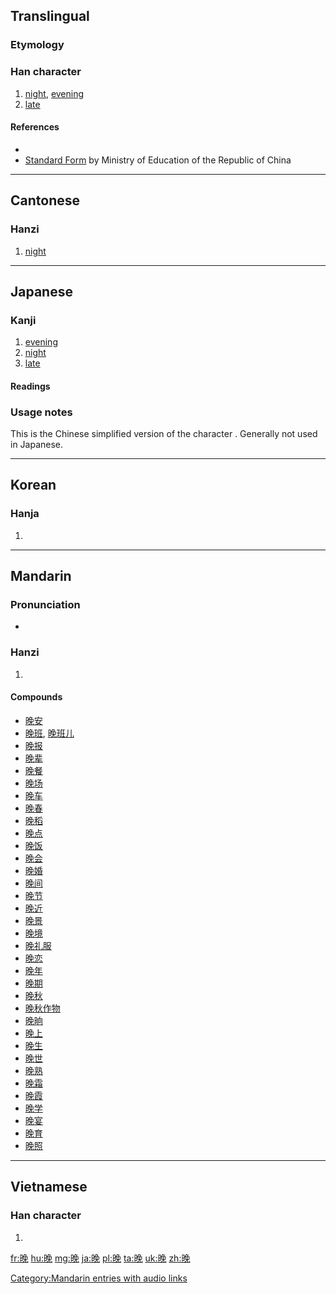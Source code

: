 {{zh-hanzi|晚}}
{{also|晩}}
==Translingual==

===Etymology===
{{rfe|lang=cmn}}
===Han character===
{{Han char|rn=72|rad=日|as=07|sn=11|four=6701<sub>6</sub>|canj=日弓日山 (ANAU)}}

# [[night]], [[evening]]
# [[late]]

====References====
* {{Han ref|kx=0495.340|dkj=13940|dj=0861.210|hdz=21514.040|uh=665A|ud=26202|bh=B1DF|bd=45535}}
* [http://stroke-order.learningweb.moe.edu.tw/characterQueryResult.do?word=%E6%99%9A Standard Form] by Ministry of Education of the Republic of China

----

==Cantonese==

===Hanzi===
{{yue-hanzi|jyut=|y=maan5}}

# {{defn|lang=yue|sort=日07}} [[night]]{{attention|yue}}

----

==Japanese==
{{ja-forms|[[晩]]|晚|晚}}

===Kanji===
{{ja-kanji|grade=uc|rs=日07}}

# [[evening]]
# [[night]]
# [[late]]

====Readings====
{{ja-readings
|on=[[ばん]] (ban)
|kun=[[くれ]] (kure), [[おそい|おそ-い]] ([[晚い|晚-い]], oso-i)
}}

===Usage notes===
This is the Chinese simplified version of the character {{l|ja|晩}}.  Generally not used in Japanese.

----

==Korean==

===Hanja===
{{ko-hanja|hangeul=만|eumhun=|rv=man|mr=man|y=man}}

# {{defn|lang=ko|sort=日07}}

----

==Mandarin==

===Pronunciation===
* {{audio|zh-wǎn.ogg|audio}}

===Hanzi===
{{cmn-hanzi|pin=[[wǎn]] ([[wan3]])|wg=wan<sup>3</sup>}}

# {{defn|lang=cmn|sort=日07}}

====Compounds====
* [[晚安]]
* [[晚班]], [[晚班儿]]
* [[晚报]]
* [[晚辈]]
* [[晚餐]]
* [[晚场]]
* [[晚车]]
* [[晚春]]
* [[晚稻]]
* [[晚点]]
* [[晚饭]]
* [[晚会]]
* [[晚婚]]
* [[晚间]]
* [[晚节]]
* [[晚近]]
* [[晚景]]
* [[晚境]]
* [[晚礼服]]
* [[晚恋]]
* [[晚年]]
* [[晚期]]
* [[晚秋]]
* [[晚秋作物]]
* [[晚晌]]
* [[晚上]]
* [[晚生]]
* [[晚世]]
* [[晚熟]]
* [[晚霜]]
* [[晚霞]]
* [[晚学]]
* [[晚宴]]
* [[晚育]]
* [[晚照]]

[[Category:Mandarin entries with audio links]]

----

==Vietnamese==

===Han character===
{{vi-hantu|[[vãn]], [[muộn]]|rs=日07}}

# {{defn|lang=vi|sort=日07}}

[[fr:晚]]
[[hu:晚]]
[[mg:晚]]
[[ja:晚]]
[[pl:晚]]
[[ta:晚]]
[[uk:晚]]
[[zh:晚]]